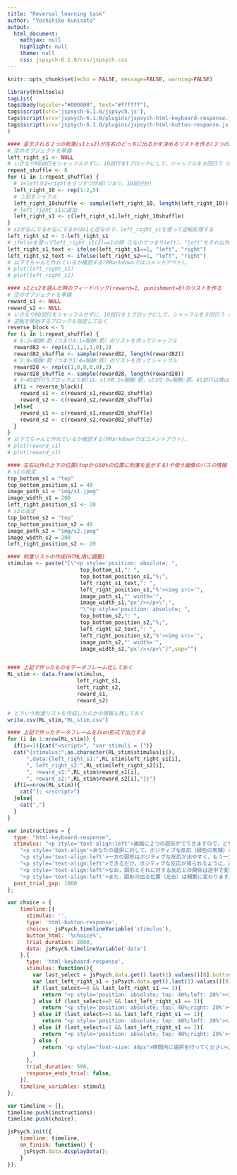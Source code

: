 ```yaml
---
title: "Reversal learning task"
author: "Yoshihiko Kunisato"
output:
  html_document:
    mathjax: null
    highlight: null
    theme: null
    css: jspsych-6.1.0/css/jspsych.css
---
```


```r
knitr::opts_chunk$set(echo = FALSE, message=FALSE, warning=FALSE)
```

```r
library(htmltools)
tagList(
tags$body(bgcolor="#000000", text="#ffffff"),
tags$script(src='jspsych-6.1.0/jspsych.js'),
tags$script(src='jspsych-6.1.0/plugins/jspsych-html-keyboard-response.js'),
tags$script(src='jspsych-6.1.0/plugins/jspsych-html-button-response.js')
)
```

```r
#### 呈示される２つの刺激(s1とs2)が左右のどっちに出るかを決めるリストを作る(２つの刺激がどっちにでるかはランダム)
# 空のオブジェクトを準備
left_right_s1 <- NULL
# いきなり80試行をシャッフルせずに，10試行を1ブロックにして，シャッフルを８回行う（for文で８回繰り返す)
repeat_shuffle <- 8
for (i in 1:repeat_shuffle) {
  # 1=leftか2=rightを５つずつ作成(つまり，10試行分)
  left_right_10 <- rep(1:2,5)
  # 上記をシャフル
  left_right_10shuffle <- sample(left_right_10, length(left_right_10))
  # left_right_s1に追加
  left_right_s1 <- c(left_right_s1,left_right_10shuffle)
}
# s2が右にでるか左にでるかはs1と逆なので，left_right_s1を使って逆転処理する
left_right_s2 <- 3-left_right_s1
# ifelseを使ってleft_right_s1(2)==1の時（1なのでつまりleft），"left"をそれ以外は"right"を入れたものを作成する
left_right_s1_text <- ifelse(left_right_s1==1, "left", "right")
left_right_s2_text <- ifelse(left_right_s2==1, "left", "right")
# 以下でちゃんと作れているか確認する(RMarkdownではコメントアウト)。
# plot(left_right_s1)
# plot(left_right_s2)

#### s1とs2を選んだ時のフィードバック(reward=1, punishment=0)のリストを作る
# 空のオブジェクトを準備
reward_s1 <- NULL
reward_s2 <- NULL
# いきなり80試行をシャッフルせずに，10試行を１ブロックにして，シャッフルを８回行う（for文で８回繰り返す）
# 逆転を開始するブロックも指定しておく
reverse_block <- 5
for (i in 1:repeat_shuffle) {
  # 8:2=報酬:罰（つまり4:1=報酬:罰）のリストを作ってシャッフル
  reward82 <- rep(c(1,1,1,1,0),2)
  reward82_shuffle <- sample(reward82, length(reward82))
  # 2:8=報酬:罰（つまり1:4=報酬:罰）のリストを作ってシャッフル
  reward28 <- rep(c(1,0,0,0,0),2)
  reward28_shuffle <- sample(reward28, length(reward28))
  # 1~40試行(5ブロックより前)は，s1が8:2=報酬:罰，s2が2:8=報酬:罰。41試行以降は逆転する
  if(i < reverse_block){
    reward_s1 <- c(reward_s1,reward82_shuffle)
    reward_s2 <- c(reward_s2,reward28_shuffle)
  }else{
    reward_s1 <- c(reward_s1,reward28_shuffle)
    reward_s2 <- c(reward_s2,reward82_shuffle)
  }
}
# 以下でちゃんと作れているか確認する(RMarkdownではコメントアウト)。
# plot(reward_s1)
# plot(reward_s1)

#### 左右以外の上下の位置(topから50%の位置に刺激を呈示する)や使う画像のパスの情報（今回は全施行で以下は変わらない）
# s1の設定
top_bottom_s1 = "top"
top_bottom_position_s1 = 40
image_path_s1 = "img/s1.jpeg"
image_width_s1 = 200
left_right_position_s1 <- 20
# s2の設定
top_bottom_s2 = "top"
top_bottom_position_s2 = 40
image_path_s2 = "img/s2.jpeg"
image_width_s2 = 200
left_right_position_s2 <- 20

#### 刺激リストの作成(HTML用に調整)
stimulus <- paste("[\"<p style='position: absolute; ",
                       top_bottom_s1,": ",
                       top_bottom_position_s1,"%;",
                       left_right_s1_text,": ",
                       left_right_position_s1,"%'><img src='",
                       image_path_s1,"' width='",
                       image_width_s1,"px'/></p>\",",
                       "\"<p style='position: absolute; ",
                       top_bottom_s2,": ",
                       top_bottom_position_s2,"%;",
                       left_right_s2_text,": ",
                       left_right_position_s2,"%'><img src='",
                       image_path_s2,"' width='",
                       image_width_s2,"px'/></p>\"]",sep="")


#### 上記で作ったものをデータフレーム化しておく
RL_stim <- data.frame(stimulus,
                      left_right_s1,
                      left_right_s2,
                      reward_s1,
                      reward_s2)

# どういう刺激リストを作成したのかの情報も残しておく
write.csv(RL_stim,"RL_stim.csv")

#### 上記で作ったデータフレームをJson形式で出力する
for (i in 1:nrow(RL_stim)) {
  if(i==1){cat("<script>", "var stimuli = [")}
  cat("{stimulus:",as.character(RL_stim$stimulus[i]),
      ",data:{left_right_s1:",RL_stim$left_right_s1[i],
      ", left_right_s2:",RL_stim$left_right_s2[i],
      ", reward_s1:",RL_stim$reward_s1[i],
      ", reward_s2:",RL_stim$reward_s2[i],"}}")
  if(i==nrow(RL_stim)){
    cat("]; </script>")
  }else{
    cat(",")
  }
}
```


```js
var instructions = {
  type: "html-keyboard-response",
  stimulus: "<p style='text-align:left'>画面に２つの図形がでてきますので，どちらかの図形を選択してください。</p>"+
    "<p style='text-align'>あなたの選択に対して，ポジティブな反応（緑色の笑顔）かネガティブな反応（赤色の悲しい顔）が出ます。</p>"+
    "<p style='text-align:left'>一方の図形はポジティブな反応が出やすく，もう一方はそうではありません。</p>"+
    "<p style='text-align:left'>できるだけ，ポジティブな反応が得られるように，選択をしてください。</p>"+
    "<p style='text-align:left'>なお，図形とそれに対する反応との関係は途中で変わることがあります。</p>"+
    "<p style='text-align:left'>また，図形の出る位置（左右）は頻繁に変わります。</p>",
  post_trial_gap: 1000
};

var choice = {
    timeline:[{
      stimulus: '',
      type: 'html-button-response',
      choices: jsPsych.timelineVariable('stimulus'),
      button_html: '%choice%',
      trial_duration: 2000,
      data: jsPsych.timelineVariable('data')
    },{
      type: 'html-keyboard-response',
      stimulus: function(){
        var last_select = jsPsych.data.get().last(1).values()[0].button_pressed;
        var last_left_right_s1 = jsPsych.data.get().last(1).values()[0].left_right_s1;
        if (last_select==0 && last_left_right_s1 == 1){
           return "<p style='position: absolute; top: 40%;left: 20%'><img src='img/s1s.jpeg' width='200px'/></p> <p style='position: absolute; top: 40%;right: 20%'><img src='img/s2.jpeg' width='200px'/></p>"
        } else if (last_select==0 && last_left_right_s1 == 2){
           return "<p style='position: absolute; top: 40%;right: 20%'><img src='img/s1s.jpeg' width='200px'/></p> <p style='position: absolute; top: 40%;left: 20%'><img src='img/s2.jpeg' width='200px'/></p>"
        } else if (last_select==1 && last_left_right_s1 == 1){
           return "<p style='position: absolute; top: 40%;left: 20%'><img src='img/s1.jpeg' width='200px'/></p> <p style='position: absolute; top: 40%;right: 20%'><img src='img/s2s.jpeg' width='200px'/></p>"
        } else if (last_select==1 && last_left_right_s1 == 2){
           return "<p style='position: absolute; top: 40%;right: 20%'><img src='img/s1.jpeg' width='200px'/></p> <p style='position: absolute; top: 40%;left: 20%'><img src='img/s2s.jpeg' width='200px'/></p>"
        } else {
           return '<p style="font-size: 48px">時間内に選択を行ってください</p>'
        }
      },
      trial_duration: 500,
      response_ends_trial: false,
    }],
    timeline_variables: stimuli
};

var timeline = [];
timeline.push(instructions);
timeline.push(choice);

jsPsych.init({
    timeline: timeline,
    on_finish: function() {
     jsPsych.data.displayData();
    }
});
```
